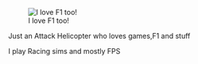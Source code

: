 [[File:RFactor_2017-07-02_01-06-11-01.jpg|thumb|I love F1 too!]]

Just an Attack Helicopter who loves games,F1 and stuff

I play Racing sims and mostly FPS
